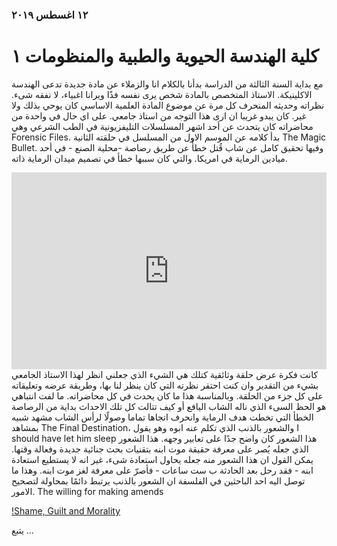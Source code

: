 ### ١٢ اغسطس ٢٠١٩

# كلية الهندسة الحيوية والطبية والمنظومات ١

مع بداية السنة الثالثة من الدراسة بدأنا بالكلام انا والزملاء عن مادة جديدة تدعى الهندسة الاكلينيكة. الاستاذ المتخصص بالمادة شخص يرى نفسه فذًا ويرانا اغبياء، لا نفقه شىء.
نظراته وحديثه المنحرف كل مرة عن موضوع المادة العلمية الاساسي كان يوحي بذلك ولا غير. كان يبدو غريبا ان ارى هذا التوجه من استاذ جامعي. على اي حال في واحدة من محاضراته كان يتحدث عن أحد اشهر المسلسلات التليفزيونية في الطب الشرعي وهي Forensic Files.
بدأ كلامه عن الموسم الاول من المسلسل في حلقته الثانية The Magic Bullet.
وفيها تحقيق كامل عن شاب قُتل خطأً عن طريق رصاصة -محلية الصنع - في أحد ميادين الرماية في امريكا. والتي كان سببها خطأ في تصميم ميدان الرماية ذاته.

<iframe
  height="315"
  width="100%"
  src="https://www.youtube.com/embed/Bn8Oeae3j-c"
  title="Forensic Files - Season 1, Episode 2: The Magic Bullet"
  frameBorder="0"
  allow="accelerometer; autoplay; encrypted-media; gyroscope; picture-in-picture"
  allowFullScreen
></iframe>
كانت فكرة عرض حلقة وثائقية كتلك هي الشيء الذي جعلني انظر لهذا الاستاذ الجامعي بشيء من التقدير وان كنت احتقر نظرته التي كان ينظر لنا بها، وطريقة عرضه وتعليقاته على كل جزء من الحلقة. وبالمناسبة هذا ما كان يحدث في كل محاضراته.
ما لفت انتباهي هو الحظ السىء الذي ناله الشاب اليافع أو كيف تتالت كل تلك الاحداث بداية من الرصاصة الخطأ التي تخطت هدف الرماية وانحرف اتجاها تماما وصولًا لرأس الشاب مشهد شبيه بمشاهد The Final Destination، والشعور بالذنب الذي تكلم عنه ابوه وهو يقول
I should have let him sleep
هذا الشعور كان واضح جدًا على تعابير وجهه. هذا الشعور الذي جعله يُصر على معرفة حقيقة موت ابنه بتقنيات بحث جنائية جديدة وفعالة وقتها.
يمكن القول ان هذا الشعور منه جعله يحاول استعادة شىء، غير انه لا يستطيع استعادة ابنه - فقد رحل بعد الحادثة ب ست ساعات - فأصرّ على معرفة لغز موت ابنه.
وهذا ما توصل اليه احد الباحثين في الفلسفة ان الشعور بالذنب يرتبط دائمًا بمحاولة لتصحيح الامور.
The willing for making amends

[!Shame, Guilt and Morality](https://studentski.net/get/ulj_fif_fk2_cis_sno_krivda_01.pdf)

يتبع ...
